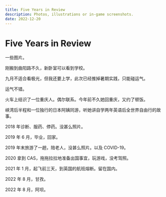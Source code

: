 ```yaml
---
title: Five Years in Review
description: Photos, illustrations or in-game screenshots.
date: 2022-12-20
---
```


<Date date="2022-12-20" />

# Five Years in Review

一些图片。

<Graphic
  src="/images/2022/2017-fangshan.jpg"
  alt="2017 年 1 月，方山，废弃小屋"
/>

<Graphic
  src="/images/2022/2017-portrait.jpg"
  alt="2017 年 5 月，上海，数位板和 Adobe Illustrator"
/>

刚搬到曲阳路不久，新卧室可以看到学校。

<Graphic src="/images/2022/2017-helsinki.jpg" alt="2017 年 9 月，Kiasma" />

<Graphic src="/images/2022/2017-copenhagen.jpg" alt="2017 年 9 月，Arken" />

<Graphic
  src="/images/2022/2017-rovaniemi-1.jpg"
  alt="2017 年 9 月，Rovaniemi"
/>

<Graphic
  src="/images/2022/2017-rovaniemi-2.jpg"
  alt="2017 年 9 月，Rovaniemi"
/>

九月不适合看极光，但我还要上学，此次已经推掉暑期实践，只能碰运气。

运气不错。

<Graphic
  src="/images/2022/2017-oslo.jpg"
  alt="2017 年 9 月，Flåm，相机进水了"
/>

火车上结识了一位重庆人。偶尔联系。今年前不久她回重庆，又约了顿饭。

峡湾后半程和一位独行的日本阿姨同游，听她讲自学两年英语后全世界自由行的故事。

2018 年诊断、服药、停药。没甚么照片。

<Graphic
  src="/images/2022/2019-shanghai-1.jpg"
  alt="2019 年 4 月，上海公寓门口"
/>

<Graphic
  src="/images/2022/2019-shanghai-2.jpg"
  alt="2019 年 5 月，电梯，毕业在即"
/>

2019 年 6 月，毕业，回家。

2019 年末旅游了一趟，陪老人，没甚么照片。以及 COVID-19。

2020 拿到 CAS，拖拖拉拉地准备出国事宜，玩游戏，没考驾照。

<Graphic src="/images/2022/game-acorigins.jpg" alt="Assassin’s Creed Origins" />

<Graphic
  src="/images/2022/game-acvalhalla-1.jpg"
  alt="Assassin’s Creed Valhalla"
/>

<Graphic
  src="/images/2022/game-acvalhalla-2.jpg"
  alt="Assassin’s Creed Valhalla"
/>

<Graphic src="/images/2022/game-fnv.jpg" alt="Fallout: New Vegas" />

<Graphic src="/images/2022/game-katana-zero.jpg" alt="Katana ZERO" />

2021 年 1 月，起飞前三天，到英国的航班熔断。留在国内。

2022 年 8 月，甘孜。

<Graphic src="/images/2022/2022-ganzi-1.jpg" alt="垭口" />

<Graphic src="/images/2022/2022-ganzi-2.jpg" alt="峰顶头骨" />

2022 年 8 月，阿坝。

<Graphic src="/images/2022/2022-aba-1.jpg" alt="草原塑像" />

<Graphic src="/images/2022/2022-aba-2.jpg" alt="藏寨经幡" />
